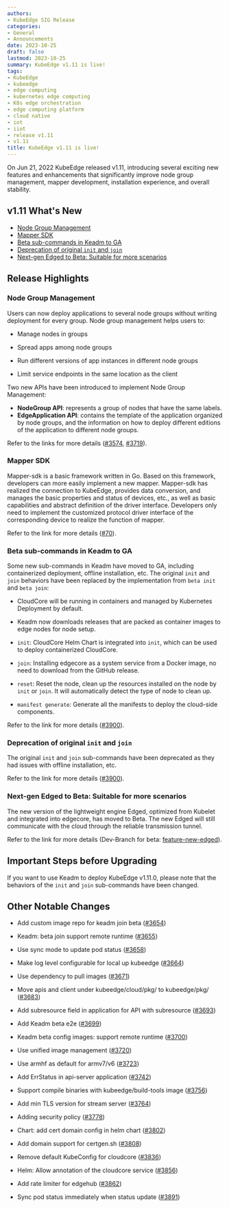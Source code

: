 ```yaml
---
authors:
- KubeEdge SIG Release
categories:
- General
- Announcements
date: 2023-10-25
draft: false
lastmod: 2023-10-25
summary: KubeEdge v1.11 is live!
tags:
- KubeEdge
- kubeedge
- edge computing
- kubernetes edge computing
- K8s edge orchestration
- edge computing platform
- cloud native
- iot
- iiot
- release v1.11
- v1.11
title: KubeEdge v1.11 is live!
---
```


On Jun 21, 2022 KubeEdge released v1.11, introducing several exciting new features and enhancements that significantly improve node group management, mapper development, installation experience, and overall stability.

## v1.11 What's New

- [Node Group Management](#node-group-management)
- [Mapper SDK](#mapper-sdk)
- [Beta sub-commands in Keadm to GA](#beta-sub-commands-in-keadm-to-ga)
- [Deprecation of original `init` and `join`](#deprecation-of-original-init-and-join)
- [Next-gen Edged to Beta: Suitable for more scenarios](#next-gen-edged-to-beta-suitable-for-more-scenarios)

## Release Highlights

### Node Group Management

Users can now deploy applications to several node groups without writing deployment for every group. Node group management helps users to:

- Manage nodes in groups

- Spread apps among node groups

- Run different versions of app instances in different node groups

- Limit service endpoints in the same location as the client

Two new APIs have been introduced to implement Node Group Management:

- **NodeGroup API**: represents a group of nodes that have the same labels.
- **EdgeApplication API**: contains the template of the application organized by node groups, and the information on how to deploy different editions of the application to different node groups.

Refer to the links for more details ([#3574](https://github.com/kubeedge/kubeedge/pull/3574), [#3719](https://github.com/kubeedge/kubeedge/pull/3719)).

### Mapper SDK

Mapper-sdk is a basic framework written in Go. Based on this framework, developers can more easily implement a new mapper. Mapper-sdk has realized the connection to KubeEdge, provides data conversion, and manages the basic properties and status of devices, etc., as well as basic capabilities and abstract definition of the driver interface. Developers only need to implement the customized protocol driver interface of the corresponding device to realize the function of mapper.

Refer to the link for more details ([#70](https://github.com/kubeedge/mappers-go/pull/70)).

### Beta sub-commands in Keadm to GA

Some new sub-commands in Keadm have moved to GA, including containerized deployment, offline installation, etc. The original `init` and `join` behaviors have been replaced by the implementation from `beta init` and `beta join`:

- CloudCore will be running in containers and managed by Kubernetes Deployment by default.
- Keadm now downloads releases that are packed as container images to edge nodes for node setup.

- `init`: CloudCore Helm Chart is integrated into `init`, which can be used to deploy containerized CloudCore.

- `join`: Installing edgecore as a system service from a Docker image, no need to download from the GitHub release.

- `reset`: Reset the node, clean up the resources installed on the node by `init` or `join`. It will automatically detect the type of node to clean up.

- `manifest generate`: Generate all the manifests to deploy the cloud-side components.

Refer to the link for more details ([#3900](https://github.com/kubeedge/kubeedge/pull/3900)).

### Deprecation of original `init` and `join`

The original `init` and `join` sub-commands have been deprecated as they had issues with offline installation, etc.

Refer to the link for more details ([#3900](https://github.com/kubeedge/kubeedge/pull/3900)).

### Next-gen Edged to Beta: Suitable for more scenarios

The new version of the lightweight engine Edged, optimized from Kubelet and integrated into edgecore, has moved to Beta. The new Edged will still communicate with the cloud through the reliable transmission tunnel.

Refer to the link for more details (Dev-Branch for beta: [feature-new-edged](https://github.com/kubeedge/kubeedge/tree/feature-new-edged)).

## Important Steps before Upgrading

If you want to use Keadm to deploy KubeEdge v1.11.0, please note that the behaviors of the `init` and `join` sub-commands have been changed.

## Other Notable Changes

- Add custom image repo for keadm join beta ([#3654](https://github.com/kubeedge/kubeedge/pull/3654))

- Keadm: beta join support remote runtime ([#3655](https://github.com/kubeedge/kubeedge/pull/3655))

- Use sync mode to update pod status ([#3658](https://github.com/kubeedge/kubeedge/pull/3658))

- Make log level configurable for local up kubeedge ([#3664](https://github.com/kubeedge/kubeedge/pull/3664))

- Use dependency to pull images ([#3671](https://github.com/kubeedge/kubeedge/pull/3671))

- Move apis and client under kubeedge/cloud/pkg/ to kubeedge/pkg/ ([#3683](https://github.com/kubeedge/kubeedge/pull/3683))

- Add subresource field in application for API with subresource ([#3693](https://github.com/kubeedge/kubeedge/pull/3693))

- Add Keadm beta e2e ([#3699](https://github.com/kubeedge/kubeedge/pull/3699))

- Keadm beta config images: support remote runtime ([#3700](https://github.com/kubeedge/kubeedge/pull/3700))

- Use unified image management ([#3720](https://github.com/kubeedge/kubeedge/pull/3720))

- Use armhf as default for armv7/v6 ([#3723](https://github.com/kubeedge/kubeedge/pull/3723))

- Add ErrStatus in api-server application ([#3742](https://github.com/kubeedge/kubeedge/pull/3742))

- Support compile binaries with kubeedge/build-tools image ([#3756](https://github.com/kubeedge/kubeedge/pull/3756))

- Add min TLS version for stream server ([#3764](https://github.com/kubeedge/kubeedge/pull/3764))

- Adding security policy ([#3778](https://github.com/kubeedge/kubeedge/pull/3778))

- Chart: add cert domain config in helm chart ([#3802](https://github.com/kubeedge/kubeedge/pull/3802))

- Add domain support for certgen.sh ([#3808](https://github.com/kubeedge/kubeedge/pull/3808))

- Remove default KubeConfig for cloudcore ([#3836](https://github.com/kubeedge/kubeedge/pull/3836))

- Helm: Allow annotation of the cloudcore service ([#3856](https://github.com/kubeedge/kubeedge/pull/3856))

- Add rate limiter for edgehub ([#3862](https://github.com/kubeedge/kubeedge/pull/3862))

- Sync pod status immediately when status update ([#3891](https://github.com/kubeedge/kubeedge/pull/3891))